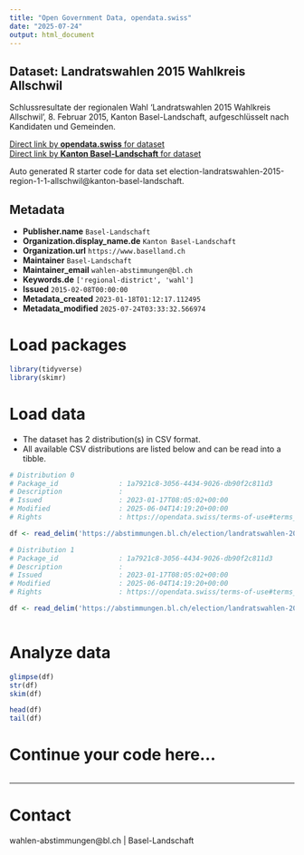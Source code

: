 ```yaml
---
title: "Open Government Data, opendata.swiss"
date: "2025-07-24"
output: html_document
---
```


## Dataset: Landratswahlen 2015 Wahlkreis Allschwil

Schlussresultate der regionalen Wahl 'Landratswahlen 2015 Wahlkreis Allschwil', 8. Februar 2015, Kanton Basel-Landschaft, aufgeschlüsselt nach Kandidaten und Gemeinden.

[Direct link by **opendata.swiss** for dataset](https://opendata.swiss/de/dataset/landratswahlen-2015-wahlkreis-allschwil)<br>
[Direct link by **Kanton Basel-Landschaft** for dataset](https://abstimmungen.bl.ch/election/landratswahlen-2015-region-1-1-allschwil/data)

Auto generated R starter code for data set election-landratswahlen-2015-region-1-1-allschwil@kanton-basel-landschaft.

## Metadata

- **Publisher.name** `Basel-Landschaft`
- **Organization.display_name.de** `Kanton Basel-Landschaft`
- **Organization.url** `https://www.baselland.ch`
- **Maintainer** `Basel-Landschaft`
- **Maintainer_email** `wahlen-abstimmungen@bl.ch`
- **Keywords.de** `['regional-district', 'wahl']`
- **Issued** `2015-02-08T00:00:00`
- **Metadata_created** `2023-01-18T01:12:17.112495`
- **Metadata_modified** `2025-07-24T03:33:32.566974`


# Load packages

```r

library(tidyverse)
library(skimr)

```

# Load data

-   The dataset has 2 distribution(s) in CSV format.
-   All available CSV distributions are listed below and can be read into a tibble.

```r

# Distribution 0
# Package_id               : 1a7921c8-3056-4434-9026-db90f2c811d3
# Description              : 
# Issued                   : 2023-01-17T08:05:02+00:00
# Modified                 : 2025-06-04T14:19:20+00:00
# Rights                   : https://opendata.swiss/terms-of-use#terms_by

df <- read_delim('https://abstimmungen.bl.ch/election/landratswahlen-2015-region-1-1-allschwil/data-csv')

# Distribution 1
# Package_id               : 1a7921c8-3056-4434-9026-db90f2c811d3
# Description              : 
# Issued                   : 2023-01-17T08:05:02+00:00
# Modified                 : 2025-06-04T14:19:20+00:00
# Rights                   : https://opendata.swiss/terms-of-use#terms_by

df <- read_delim('https://abstimmungen.bl.ch/election/landratswahlen-2015-region-1-1-allschwil/data-parties-csv')



```

# Analyze data

```r

glimpse(df)
str(df)
skim(df)

head(df)
tail(df)

```

# Continue your code here...

```r

```

------------------------------------------------------------------------

# Contact

wahlen-abstimmungen@bl.ch | Basel-Landschaft
